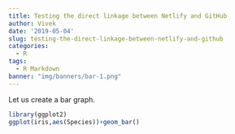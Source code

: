 ```yaml
---
title: Testing the direct linkage between Netlify and GitHub
author: Vivek
date: '2019-05-04'
slug: testing-the-direct-linkage-between-netlify-and-github
categories:
  - R
tags:
  - R Markdown
banner: "img/banners/bar-1.png"
---
```


Let us create a bar graph.

```r
library(ggplot2)
ggplot(iris,aes(Species))+geom_bar()
```

